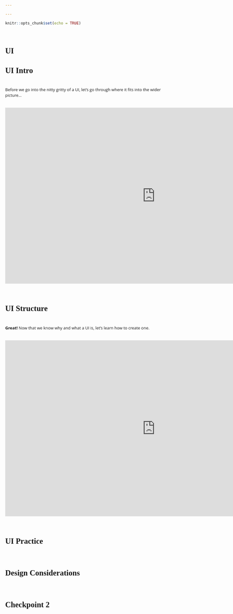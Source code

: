 ```yaml
---

---
```

<style>
@import url('https://fonts.googleapis.com/css?family=Scope+One&display=swap');
@import url('https://fonts.googleapis.com/css?family=Scope+One|Unica+One&display=swap&subset=latin-ext');
@import url('https://fonts.googleapis.com/css?family=Open+Sans&display=swap');

h1,h2 {font-family: 'Unica One', cursive;
      font-size: 25px;}
p {font-family: 'Open Sans', sans-serif;
      font-size: 13px;}      
</style>
```r
knitr::opts_chunk$set(echo = TRUE)
```
&nbsp;    


# UI {.tabset .tabset-fade}  

## UI Intro  
&nbsp;    
Before we go into the nitty gritty of a UI, let's go through where it fits into the wider picture...  
&nbsp;  

<iframe src="https://4mosteurope.sharepoint.com/sites/traininganddevelopment/_layouts/15/Doc.aspx?sourcedoc={418643d4-bffe-4be7-9df6-91dec54081da}&amp;action=embedview&amp;wdAr=1.7777777777777776" width="962px" height="565px" frameborder="0">This is an embedded <a target="_blank" href="https://office.com">Microsoft Office</a> presentation, powered by <a target="_blank" href="https://office.com/webapps">Office</a>.</iframe>

&nbsp;  

## UI Structure  
&nbsp;  
**Great!** Now that we know why and what a UI is, let's learn how to create one.  
&nbsp;  

<center>
<iframe src="https://4mosteurope.sharepoint.com/sites/traininganddevelopment/_layouts/15/Doc.aspx?sourcedoc={a8bcb6b2-b059-4e2c-b2ba-9f184e879e84}&amp;action=embedview&amp;wdAr=1.7777777777777776" width="962px" height="565px" frameborder="0">This is an embedded <a target="_blank" href="https://office.com">Microsoft Office</a> presentation, powered by <a target="_blank" href="https://office.com/webapps">Office</a>.</iframe>
</center>

&nbsp;  

## UI Practice

&nbsp;  

## Design Considerations

&nbsp;  

## Checkpoint 2

&nbsp;  



